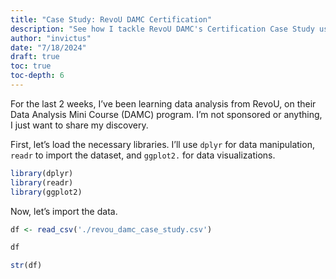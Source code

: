 ```yaml
---
title: "Case Study: RevoU DAMC Certification"
description: "See how I tackle RevoU DAMC's Certification Case Study using R"
author: "invictus"
date: "7/18/2024"
draft: true
toc: true
toc-depth: 6
---
```


For the last 2 weeks, I've been learning data analysis from RevoU, on their Data Analysis Mini Course (DAMC) program. I'm not sponsored or anything, I just want to share my discovery.

First, let's load the necessary libraries. I'll use `dplyr` for data manipulation, `readr` to import the dataset, and `ggplot2.` for data visualizations.

```r
library(dplyr)
library(readr)
library(ggplot2)
```

Now, let's import the data.

```r
df <- read_csv('./revou_damc_case_study.csv')
```

```r
df
```

```r
str(df)
```

